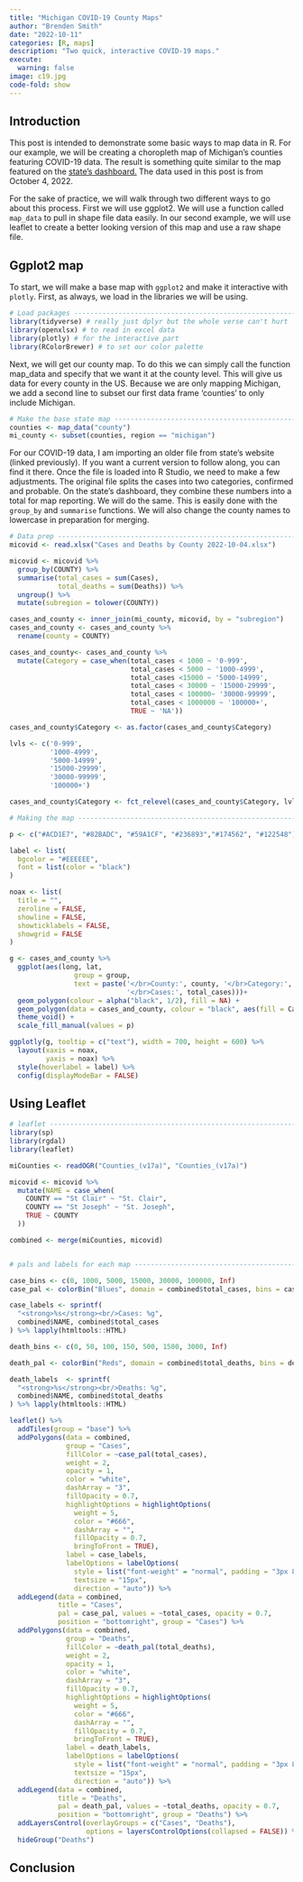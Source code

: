```yaml
---
title: "Michigan COVID-19 County Maps"
author: "Brenden Smith"
date: "2022-10-11"
categories: [R, maps]
description: "Two quick, interactive COVID-19 maps."
execute:
  warning: false
image: c19.jpg
code-fold: show
---
```


## Introduction

This post is intended to demonstrate some basic ways to map data in R. For our example, we will be creating a choropleth map of Michigan's counties featuring COVID-19 data. The result is something quite similar to the map featured on the [state's dashboard.](https://www.michigan.gov/coronavirus/stats) The data used in this post is from October 4, 2022.

For the sake of practice, we will walk through two different ways to go about this process. First we will use ggplot2. We will use a function called `map_data` to pull in shape file data easily. In our second example, we will use leaflet to create a better looking version of this map and use a raw shape file.

## Ggplot2 map

To start, we will make a base map with `ggplot2` and make it interactive with `plotly`. First, as always, we load in the libraries we will be using.

```r
# Load packages -----------------------------------------------------------
library(tidyverse) # really just dplyr but the whole verse can't hurt
library(openxlsx) # to read in excel data
library(plotly) # for the interactive part
library(RColorBrewer) # to set our color palette
```

Next, we will get our county map. To do this we can simply call the function map_data and specify that we want it at the county level. This will give us data for every county in the US. Because we are only mapping Michigan, we add a second line to subset our first data frame 'counties' to only include Michigan.

```r
# Make the base state map -------------------------------------------------
counties <- map_data("county")
mi_county <- subset(counties, region == "michigan")
```

For our COVID-19 data, I am importing an older file from state's website (linked previously). If you want a current version to follow along, you can find it there. Once the file is loaded into R Studio, we need to make a few adjustments. The original file splits the cases into two categories, confirmed and probable. On the state's dashboard, they combine these numbers into a total for map reporting. We will do the same. This is easily done with the `group_by` and `summarise` functions. We will also change the county names to lowercase in preparation for merging.

```r
# Data prep ---------------------------------------------------------------
micovid <- read.xlsx("Cases and Deaths by County 2022-10-04.xlsx")

micovid <- micovid %>%
  group_by(COUNTY) %>%
  summarise(total_cases = sum(Cases),
            total_deaths = sum(Deaths)) %>%
  ungroup() %>%
  mutate(subregion = tolower(COUNTY))

cases_and_county <- inner_join(mi_county, micovid, by = "subregion")
cases_and_county <- cases_and_county %>%
  rename(county = COUNTY)


```

```r
cases_and_county<- cases_and_county %>%
  mutate(Category = case_when(total_cases < 1000 ~ '0-999', 
                              total_cases < 5000 ~ '1000-4999',
                              total_cases <15000 ~ '5000-14999',
                              total_cases < 30000 ~ '15000-29999',
                              total_cases < 100000~ '30000-99999',
                              total_cases < 1000000 ~ '100000+',
                              TRUE ~ 'NA'))

cases_and_county$Category <- as.factor(cases_and_county$Category)

lvls <- c('0-999', 
          '1000-4999',
          '5000-14999',
          '15000-29999',
          '30000-99999',
          '100000+')

cases_and_county$Category <- fct_relevel(cases_and_county$Category, lvls)
```

```r
# Making the map ----------------------------------------------------------

p <- c("#ACD1E7", "#82BADC", "#59A1CF", "#236893","#174562", "#122548")

label <- list(
  bgcolor = "#EEEEEE",
  font = list(color = "black")
)

noax <- list(
  title = "",
  zeroline = FALSE,
  showline = FALSE,
  showticklabels = FALSE,
  showgrid = FALSE
)

g <- cases_and_county %>%
  ggplot(aes(long, lat, 
                group = group,
                text = paste('</br>County:', county, '</br>Category:', Category,
                             '</br>Cases:', total_cases)))+
  geom_polygon(colour = alpha("black", 1/2), fill = NA) +
  geom_polygon(data = cases_and_county, colour = "black", aes(fill = Category))+
  theme_void() +
  scale_fill_manual(values = p) 
```

```r
ggplotly(g, tooltip = c("text"), width = 700, height = 600) %>%
  layout(xaxis = noax,
         yaxis = noax) %>%
  style(hoverlabel = label) %>%
  config(displayModeBar = FALSE)
```

## Using Leaflet

```r
# leaflet -----------------------------------------------------------------
library(sp)
library(rgdal)
library(leaflet)

miCounties <- readOGR("Counties_(v17a)", "Counties_(v17a)")

micovid <- micovid %>%
  mutate(NAME = case_when(
    COUNTY == "St Clair" ~ "St. Clair",
    COUNTY == "St Joseph" ~ "St. Joseph",
    TRUE ~ COUNTY
  ))

combined <- merge(miCounties, micovid)


# pals and labels for each map -------------------------------------------------------

case_bins <- c(0, 1000, 5000, 15000, 30000, 100000, Inf)
case_pal <- colorBin("Blues", domain = combined$total_cases, bins = case_bins)

case_labels <- sprintf(
  "<strong>%s</strong><br/>Cases: %g",
  combined$NAME, combined$total_cases
) %>% lapply(htmltools::HTML)

death_bins <- c(0, 50, 100, 150, 500, 1500, 3000, Inf)

death_pal <- colorBin("Reds", domain = combined$total_deaths, bins = death_bins)

death_labels  <- sprintf(
  "<strong>%s</strong><br/>Deaths: %g",
  combined$NAME, combined$total_deaths
) %>% lapply(htmltools::HTML)

leaflet() %>% 
  addTiles(group = "base") %>%
  addPolygons(data = combined,
              group = "Cases",
              fillColor = ~case_pal(total_cases),
              weight = 2,
              opacity = 1,
              color = "white",
              dashArray = "3",
              fillOpacity = 0.7,
              highlightOptions = highlightOptions(
                weight = 5,
                color = "#666",
                dashArray = "",
                fillOpacity = 0.7,
                bringToFront = TRUE),
              label = case_labels,
              labelOptions = labelOptions(
                style = list("font-weight" = "normal", padding = "3px 8px"),
                textsize = "15px",
                direction = "auto")) %>%
  addLegend(data = combined,
            title = "Cases",
            pal = case_pal, values = ~total_cases, opacity = 0.7,
            position = "bottomright", group = "Cases") %>%
  addPolygons(data = combined,
              group = "Deaths",
              fillColor = ~death_pal(total_deaths),
              weight = 2,
              opacity = 1,
              color = "white",
              dashArray = "3",
              fillOpacity = 0.7,
              highlightOptions = highlightOptions(
                weight = 5,
                color = "#666",
                dashArray = "",
                fillOpacity = 0.7,
                bringToFront = TRUE),
              label = death_labels,
              labelOptions = labelOptions(
                style = list("font-weight" = "normal", padding = "3px 8px"),
                textsize = "15px",
                direction = "auto")) %>%
  addLegend(data = combined, 
            title = "Deaths",
            pal = death_pal, values = ~total_deaths, opacity = 0.7,
            position = "bottomright", group = "Deaths") %>%
  addLayersControl(overlayGroups = c("Cases", "Deaths"),
                   options = layersControlOptions(collapsed = FALSE)) %>%
  hideGroup("Deaths")

```

## Conclusion
